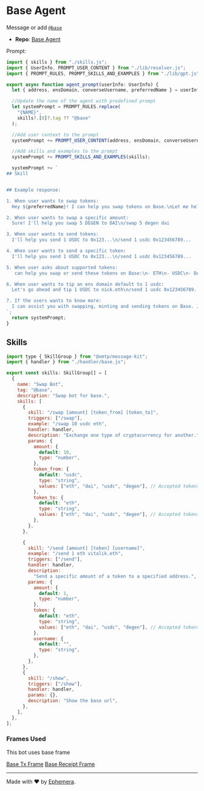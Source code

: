 # Base Agent

Message or add [`@base`](https://converse.xyz/dm/baseagent.converse.xyz)

- **Repo**: [Base Agent](https://github.com/fabriguespe/baseagent)

Prompt:

```jsx
import { skills } from "./skills.js";
import { UserInfo, PROMPT_USER_CONTENT } from "./lib/resolver.js";
import { PROMPT_RULES, PROMPT_SKILLS_AND_EXAMPLES } from "./lib/gpt.js";

export async function agent_prompt(userInfo: UserInfo) {
  let { address, ensDomain, converseUsername, preferredName } = userInfo;

  //Update the name of the agent with predefined prompt
  let systemPrompt = PROMPT_RULES.replace(
    "{NAME}",
    skills?.[0]?.tag ?? "@base"
  );

  //Add user context to the prompt
  systemPrompt += PROMPT_USER_CONTENT(address, ensDomain, converseUsername);

  //Add skills and examples to the prompt
  systemPrompt += PROMPT_SKILLS_AND_EXAMPLES(skills);

  systemPrompt += `
## Skill


## Example response:

1. When user wants to swap tokens:
  Hey ${preferredName}! I can help you swap tokens on Base.\nLet me help you swap 10 USDC to ETH\n/swap 10 usdc eth

2. When user wants to swap a specific amount:
  Sure! I'll help you swap 5 DEGEN to DAI\n/swap 5 degen dai

3. When user wants to send tokens:
  I'll help you send 1 USDC to 0x123...\n/send 1 usdc 0x123456789...

4. When user wants to send a specific token:
  I'll help you send 1 USDC to 0x123...\n/send 1 usdc 0x123456789...

5. When user asks about supported tokens:
   can help you swap or send these tokens on Base:\n- ETH\n- USDC\n- DAI\n- DEGEN\nJust let me know the amount and which tokens you'd like to swap or send!

6. When user wants to tip an ens domain default to 1 usdc:
  Let's go ahead and tip 1 USDC to nick.eth\n/send 1 usdc 0x123456789...

7. If the users wants to know more:
  I can assist you with swapping, minting and sending tokens on Base. Just let me know what you need help with!.\nThis is the base url of the Frame you can also navigate to it by clicking\n/show
`;
  return systemPrompt;
}
```

## Skills

```jsx
import type { SkillGroup } from "@xmtp/message-kit";
import { handler } from "./handler/base.js";

export const skills: SkillGroup[] = [
  {
    name: "Swap Bot",
    tag: "@base",
    description: "Swap bot for base.",
    skills: [
      {
        skill: "/swap [amount] [token_from] [token_to]",
        triggers: ["/swap"],
        example: "/swap 10 usdc eth",
        handler: handler,
        description: "Exchange one type of cryptocurrency for another.",
        params: {
          amount: {
            default: 10,
            type: "number",
          },
          token_from: {
            default: "usdc",
            type: "string",
            values: ["eth", "dai", "usdc", "degen"], // Accepted tokens
          },
          token_to: {
            default: "eth",
            type: "string",
            values: ["eth", "dai", "usdc", "degen"], // Accepted tokens
          },
        },
      },

      {
        skill: "/send [amount] [token] [username]",
        example: "/send 1 eth vitalik.eth",
        triggers: ["/send"],
        handler: handler,
        description:
          "Send a specific amount of a token to a specified address.",
        params: {
          amount: {
            default: 1,
            type: "number",
          },
          token: {
            default: "eth",
            type: "string",
            values: ["eth", "dai", "usdc", "degen"], // Accepted tokens
          },
          username: {
            default: "",
            type: "string",
          },
        },
      },
      {
        skill: "/show",
        triggers: ["/show"],
        handler: handler,
        params: {},
        description: "Show the base url",
      },
    ],
  },
];
```

### Frames Used

This bot uses base frame

[Base Tx Frame](https://messagekit.ephemerahq.com/directory/basetxframe)
[Base Receipt Frame](https://messagekit.ephemerahq.com/directory/txreceipt)

---

Made with ❤️ by [Ephemera](https://ephemerahq.com).
